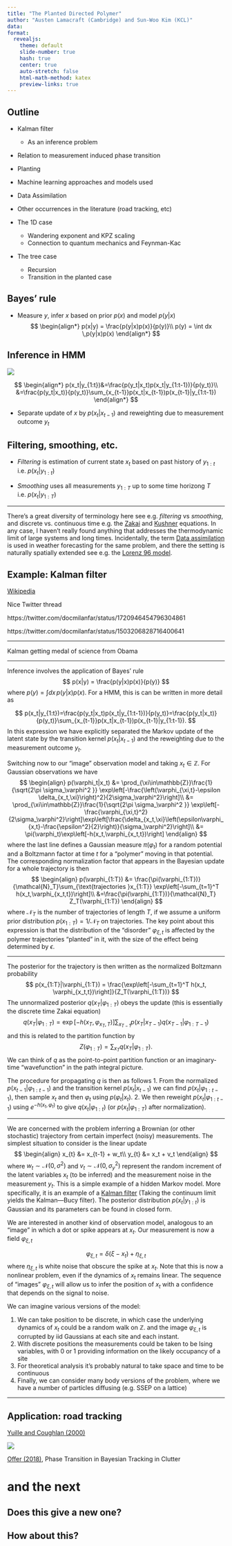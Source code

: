 ```yaml
---
title: "The Planted Directed Polymer"
author: "Austen Lamacraft (Cambridge) and Sun-Woo Kim (KCL)"
data: 
format:
  revealjs:
    theme: default
    slide-number: true
    hash: true
    center: true
    auto-stretch: false
    html-math-method: katex
    preview-links: true
---
```


## Outline

- Kalman filter
  - As an inference problem

- Relation to measurement induced phase transition
- Planting
- Machine learning approaches and models used
- Data Assimilation
- Other occurrences in the literature (road tracking, etc)



- The 1D case
  - Wandering exponent and KPZ scaling
  - Connection to quantum mechanics and Feynman-Kac

- The tree case
  - Recursion
  - Transition in the planted case

## Bayes' rule

- Measure $y$, infer $x$ based on prior $p(x)$ and model $p(y|x)$
$$
\begin{align*}
p(x|y) = \frac{p(y|x)p(x)}{p(y)}\\
p(y) = \int dx \,p(y|x)p(x)
\end{align*}
$$

## Inference in HMM

![](assets/1000px-Hmm_temporal_bayesian_net.svg.png)

$$
\begin{align*}
p(x_t|y_{1:t})&=\frac{p(y_t|x_t)p(x_t|y_{1:t-1})}{p(y_t)}\\
&=\frac{p(y_t|x_t)}{p(y_t)}\sum_{x_{t-1}}p(x_t|x_{t-1})p(x_{t-1}|y_{1:t-1})
\end{align*}
$$

- Separate update of $x$ by $p(x_t|x_{t-1})$ and reweighting due to measurement outcome $y_t$ 

## Filtering, smoothing, etc.

- _Filtering_ is  estimation of current state $x_t$ based on past history of $y_{1:t}$ i.e. $p(x_t|y_{1:t})$

- _Smoothing_ uses all measurements $y_{1:T}$ up to some time horizong $T$ i.e. $p(x_t|y_{1:T})$

---

 There's a great diversity of terminology here see e.g. _filtering_ vs _smoothing_, and discrete vs. continuous time e.g. the [Zakai]([Zakai equation - Wikipedia](https://en.wikipedia.org/wiki/Zakai_equation)) and [Kushner](https://en.wikipedia.org/wiki/Kushner_equation) equations. In any case, I haven't really found anything that addresses the thermodynamic limit of large systems and long times. Incidentally, the term [Data assimilation](https://en.wikipedia.org/wiki/Data_assimilation) is used in weather forecasting for the same problem, and there the setting is naturally spatially extended see e.g. the [Lorenz 96 model](https://en.wikipedia.org/wiki/Lorenz_96_model).


## Example: Kalman filter

[Wikipedia](https://en.wikipedia.org/wiki/Kalman_filter)

Nice Twitter thread

https://twitter.com/docmilanfar/status/1720946454796304861

https://twitter.com/docmilanfar/status/1503206828716400641


---

Kalman getting medal of science from Obama

---


Inference involves the application of Bayes' rule
$$
p(x|y) = \frac{p(y|x)p(x)}{p(y)}
$$
where $p(y) = \int dx \,p(y|x)p(x)$. For a HMM, this is can be written in more detail as

$$
p(x_t|y_{1:t})=\frac{p(y_t|x_t)p(x_t|y_{1:t-1})}{p(y_t)}=\frac{p(y_t|x_t)}{p(y_t)}\sum_{x_{t-1}}p(x_t|x_{t-1})p(x_{t-1}|y_{1:t-1}).
$$
In this expression we have explicitly separated the Markov update of the latent state by the transition kernel $p(x_t|x_{t-1})$ and the reweighting due to the measurement outcome $y_t$. 

Switching now to our "image" observation model and taking $x_t\in \mathbb{Z}$. For Gaussian observations we have
$$
\begin{align}
p(\varphi_t|x_t) &= \prod_{\xi\in\mathbb{Z}}\frac{1}{\sqrt{2\pi \sigma_\varphi^2 }} \exp\left[-\frac{\left(\varphi_{\xi,t}-\epsilon \delta_{x_t,\xi}\right)^2}{2\sigma_\varphi^2}\right]\\
&= \prod_{\xi\in\mathbb{Z}}\frac{1}{\sqrt{2\pi \sigma_\varphi^2 }} \exp\left[-\frac{\varphi_{\xi,t}^2}{2\sigma_\varphi^2}\right]\exp\left[\frac{\delta_{x_t,\xi}\left(\epsilon\varphi_{x,t}-\frac{\epsilon^2}{2}\right)}{\sigma_\varphi^2}\right]\\
&= \pi(\varphi_t)\exp\left[-h(x_t,\varphi_{x_t,t})\right]
\end{align}
$$
where the last line defines a Gaussian measure $\pi(\varphi_t)$ for a random potential and a Boltzmann factor at time $t$ for a "polymer" moving in that potential. The corresponding normalization factor that appears in the Bayesian update for a whole trajectory is then
$$
\begin{align}
p(\varphi_{1:T}) &= \frac{\pi(\varphi_{1:T})}{\mathcal{N}_T}\sum_{\text{trajectories }x_{1:T}} \exp\left[-\sum_{t=1}^T h(x_t,\varphi_{x_t,t})\right]\\
&=\frac{\pi(\varphi_{1:T})}{\mathcal{N}_T} Z_T(\varphi_{1:T})
\end{align}
$$
where $\mathcal{N}_T$ is the number of trajectories of length $T$, if we assume a uniform prior distribution $p(x_{1:T})=1/\mathcal{N}_T$ on trajectories. The key point about this expression is that the distribution of the "disorder" $\varphi_{\xi,t}$ is affected by the polymer trajectories "planted" in it, with the size of the effect being determined by $\epsilon$.

---

The posterior for the trajectory is then written as the normalized Boltzmann probability
$$
p(x_{1:T}|\varphi_{1:T}) = \frac{\exp\left[-\sum_{t=1}^T h(x_t, \varphi_{x_t,t})\right]}{Z_T(\varphi_{1:T})}
$$
The unnormalized posterior $q(x_T|\varphi_{1:T})$ obeys the update (this is essentially the discrete time Zakai equation)
$$
q(x_T|\varphi_{1:T}) =  \exp\left[-h(x_T,\varphi_{x_T, T})\right]\sum_{x_{T-1}}p(x_T|x_{T-1}) q(x_{T-1}|\varphi_{1:T-1})
$$
and this is related to the partition function by
$$
Z(\varphi_{1:T}) = \sum_{x_T} q(x_T|\varphi_{1:T}).
$$
We can think of $q$ as the point-to-point partition function or an imaginary-time "wavefunction" in the path integral picture.

The procedure for propagating $q$ is then as follows
1. From the normalized $p(x_{t-1}|\varphi_{1:t-1})$ and the transition kernel $p(x_t|x_{t-1})$ we can find $p(x_t|\varphi_{1:t-1})$, then sample $x_t$ and then $\varphi_t$ using $p(\varphi_t|x_t)$. 
2. We then reweight $p(x_t|\varphi_{1:t-1})$ using $e^{-h(x_t,\varphi_t)}$ to give $q(x_t|\varphi_{1:t})$ (or $p(x_t|\varphi_{1:T})$ after normalization). 

---

We are concerned with the problem inferring a Brownian (or other stochastic) trajectory from certain imperfect (noisy) measurements. The simplest situation to consider is the linear update
$$
\begin{align}
x_{t} &= x_{t-1} + w_t\\
y_{t} &= x_t + v_t
\end{align}
$$
where $w_t\sim \mathcal{N}(0,\sigma^2)$ and $v_t\sim\mathcal{N}(0,\sigma_y^2)$ represent the random increment of the latent variables $x_t$ (to be inferred) and the measurement noise in the measurement $y_t$. This is a simple example of a hidden Markov model. More specifically, it is an example of a [Kalman filter](https://en.wikipedia.org/wiki/Kalman_filter) (Taking the continuum limit yields the Kalman—Bucy filter). The posterior distribution $p(x_t|y_{1:t})$ is Gaussian and its parameters can be found in closed form. 

We are interested in another kind of observation model, analogous to an "image" in which a dot or spike appears at $x_t$. Our measurement is now a field $\varphi_{\xi,t}$ 

$$
\varphi_{\xi,t} = \delta(\xi - x_t) + \eta_{\xi,t}
$$
where $\eta_{\xi,t}$ is white noise that obscure the spike at $x_t$. Note that this is now a nonlinear problem, even if the dynamics of $x_t$ remains linear. The sequence of "images" $\varphi_{\xi,t}$ will allow us to infer the position of $x_t$ with a confidence that depends on the signal to noise. 

We can imagine various versions of the model:

1. We can take position to be discrete, in which case the underlying dynamics of $x_t$ could be a random walk on $\mathbb{Z}$. and the image $\varphi_{\xi,t}$ is corrupted by iid Gaussians at each site and each instant.
2. With discrete positions the measurements could be taken to be Ising variables, with 0 or 1 providing information on the likely occupancy of a site
3. For theoretical analysis it's probably natural to take space and time to be continuous
4. Finally, we can consider many body versions of the problem, where we have a number of particles diffusing (e.g. SSEP on a lattice)


---

## Application: road tracking

[Yuille and Coughlan (2000)](https://ieeexplore.ieee.org/abstract/document/825754)

![](assets/road-tracking.png)


[Offer (2018)](https://ieeexplore.ieee.org/abstract/document/8455360), Phase Transition in Bayesian Tracking in Clutter

# and the next

## Does this give a new one?

## How about this?

